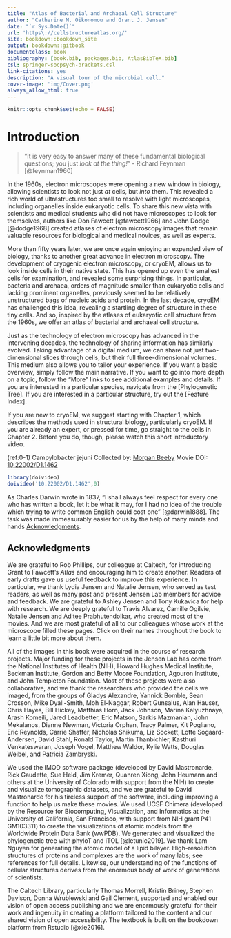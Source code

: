 ```yaml
--- 
title: "Atlas of Bacterial and Archaeal Cell Structure"
author: "Catherine M. Oikonomou and Grant J. Jensen"
date: "`r Sys.Date()`"
url: 'https\://cellstructureatlas.org/'
site: bookdown::bookdown_site
output: bookdown::gitbook
documentclass: book
bibliography: [book.bib, packages.bib, AtlasBibTeX.bib]
csl: springer-socpsych-brackets.csl
link-citations: yes
description: "A visual tour of the microbial cell."
cover-image: 'img/Cover.png'
always_allow_html: true
---
```


```r
knitr::opts_chunk$set(echo = FALSE)
```

# Introduction {-#introduction}

>“It is very easy to answer many of these fundamental biological questions; you just *look at the thing!*”
- Richard Feynman [@feynman1960]

In the 1960s, electron microscopes were opening a new window in biology, allowing scientists to look not just *at* cells, but *into* them. This revealed a rich world of ultrastructures too small to resolve with light microscopes, including organelles inside eukaryotic cells. To share this new vista with scientists and medical students who did not have microscopes to look for themselves, authors like Don Fawcett [@fawcett1966] and John Dodge [@dodge1968] created atlases of electron microscopy images that remain valuable resources for biological and medical novices, as well as experts.

More than fifty years later, we are once again enjoying an expanded view of biology, thanks to another great advance in electron microscopy. The development of cryogenic electron microscopy, or cryoEM, allows us to look inside cells in their native state. This has opened up even the smallest cells for examination, and revealed some surprising things. In particular, bacteria and archaea, orders of magnitude smaller than eukaryotic cells and lacking prominent organelles, previously seemed to be relatively unstructured bags of nucleic acids and protein. In the last decade, cryoEM has challenged this idea, revealing a startling degree of structure in these tiny cells. And so, inspired by the atlases of eukaryotic cell structure from the 1960s, we offer an atlas of bacterial and archaeal cell structure.

Just as the technology of electron microscopy has advanced in the intervening decades, the technology of sharing information has similarly evolved. Taking advantage of a digital medium, we can share not just two-dimensional slices through cells, but their full three-dimensional volumes. This medium also allows you to tailor your experience. If you want a basic overview, simply follow the main narrative. If you want to go into more depth on a topic, follow the "More" links to see additional examples and details. If you are interested in a particular species, navigate from the [Phylogenetic Tree]. If you are interested in a particular structure, try out the [Feature Index]. 

If you are new to cryoEM, we suggest starting with Chapter 1, which describes the methods used in structural biology, particularly cryoEM. If you are already an expert, or pressed for time, go straight to the cells in Chapter 2. Before you do, though, please watch this short introductory video.

(ref:0-1) Campylobacter jejuni Collected by: [Morgan Beeby](#morgan_beeby) Movie DOI: [10.22002/D1.1462](https://doi.org/10.22002/D1.1462)

```R
library(doivideo)
doivideo('10.22002/D1.1462',0)
```

As Charles Darwin wrote in 1837, "I shall always feel respect for every one who has written a book, let it be what it may, for I had no idea of the trouble which trying to write common English could cost one" [@darwin1888].  The task was made immeasurably easier for us by the help of many minds and hands [Acknowledgments].


## Acknowledgments {-#acknowledgments}

We are grateful to Rob Phillips, our colleague at Caltech, for introducing Grant to Fawcett's *Atlas* and encouraging him to create another. Readers of early drafts gave us useful feedback to improve this experience. In particular, we thank Lydia Jensen and Natalie Jensen, who served as test readers, as well as many past and present Jensen Lab members for advice and feedback. We are grateful to Ashley Jensen and Tony Kukavica for help with research. We are deeply grateful to Travis Alvarez, Camille Ogilvie, Natalie Jensen and Aditee Prabhutendolkar, who created most of the movies. And we are most grateful of all to our colleagues whose work at the microscope filled these pages. Click on their names throughout the book to learn a little bit more about them.

All of the images in this book were acquired in the course of research projects. Major funding for these projects in the Jensen Lab has come from the National Institutes of Health (NIH), Howard Hughes Medical Institute, Beckman Institute, Gordon and Betty Moore Foundation, Agouron Institute, and John Templeton Foundation. Most of these projects were also collaborative, and we thank the researchers who provided the cells we imaged, from the groups of Gladys Alexandre, Yannick Bomble, Sean Crosson, Mike Dyall-Smith, Moh El-Naggar, Robert Gunsalus, Alan Hauser, Chris Hayes, Bill Hickey, Matthias Horn, Jack Johnson, Marina Kalyuzhnaya, Arash Komeili, Jared Leadbetter, Eric Matson, Sarkis Mazmanian, John Mekalanos, Dianne Newman, Victoria Orphan, Tracy Palmer, Kit Pogliano, Eric Reynolds, Carrie Shaffer, Nicholas Shikuma, Liz Sockett, Lotte Sogaard-Andersen, David Stahl, Ronald Taylor, Martin Thanbichler, Kasthuri Venkateswaran, Joseph Vogel, Matthew Waldor, Kylie Watts, Douglas Weibel, and Patricia Zambryski.

We used the IMOD software package (developed by David Mastronarde, Rick Gaudette, Sue Held, Jim Kremer, Quanren Xiong, John Heumann and others at the University of Colorado with support from the NIH) to create and visualize tomographic datasets, and we are grateful to David Mastronarde for his tireless support of the software, including improving a function to help us make these movies. We used UCSF Chimera (developed by the Resource for Biocomputing, Visualization, and Informatics at the University of California, San Francisco, with support from NIH grant P41 GM103311) to create the visualizations of atomic models from the Worldwide Protein Data Bank (wwPDB). We generated and visualized the phylogenetic tree with phyloT and iTOL [@letunic2019]. We thank Lam Nguyen for generating the atomic model of a lipid bilayer. High-resolution structures of proteins and complexes are the work of many labs; see references for full details. Likewise, our understanding of the functions of cellular structures derives from the enormous body of work of generations of scientists.

The Caltech Library, particularly Thomas Morrell, Kristin Briney, Stephen Davison, Donna Wrublewski and Gail Clement, supported and enabled our vision of open access publishing and we are enormously grateful for their work and ingenuity in creating a platform tailored to the content and our shared vision of open accessibility. The textbook is built on the bookdown platform from Rstudio [@xie2016].
